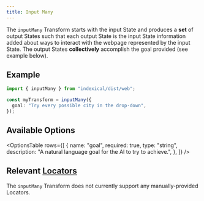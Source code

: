 ```yaml
---
title: Input Many
---
```



The `inputMany` Transform starts with the input State and produces a **set** of output States such that each output State is the input State information added about ways to interact with the webpage represented by the input State. The output States **collectively** accomplish the goal provided (see example below).

## Example

```ts
import { inputMany } from "indexical/dist/web";

const myTransform = inputMany({
  goal: "Try every possible city in the drop-down",
});
```

## Available Options

<OptionsTable
  rows={[
    {
      name: "goal",
      required: true,
      type: "string",
      description: "A natural language goal for the AI to try to achieve.",
    },
  ]}
/>

## Relevant [Locators](/start/locators)

The `inputMany` Transform does not currently support any manually-provided Locators.

